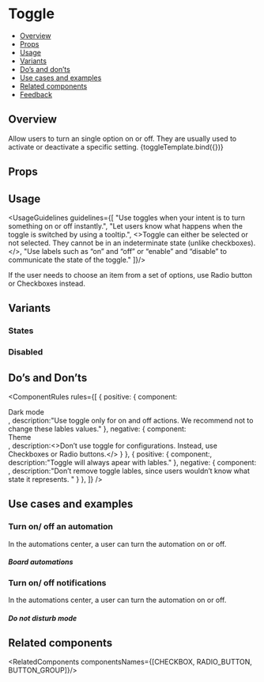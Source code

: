 
<Meta 
  title="Inputs/Toggle"
  component={Toggle} 
/>

<!--- Component template -->


<!--- Component documentation -->

# Toggle
- [Overview](#overview)
- [Props](#props)
- [Usage](#usage)
- [Variants](#variants)
- [Do’s and don’ts](#dos-and-donts)
- [Use cases and examples](#use-cases-and-examples)
- [Related components](#related-components)
- [Feedback](#feedback)

## Overview
Allow users to turn an single option on or off. They are usually used to activate or deactivate a specific setting.
<Canvas>
  <Story name="Overview">
    {toggleTemplate.bind({})}
  </Story>
</Canvas>

## Props
<ArgsTable of={Toggle} />

## Usage
<UsageGuidelines guidelines={[
  "Use toggles when your intent is to turn something on or off instantly.",
  "Let users know what happens when the toggle is switched by using a tooltip.",
  <>Toggle can either be selected or not selected. They cannot be in an indeterminate state (unlike <Link href="/?path=/docs/components-checkbox--overview">checkboxes</Link>).</>,
  "Use labels such as “on” and “off” or “enable” and “disable” to communicate the state of the toggle."
]}/>

<Tip>
  If the user needs to choose an item from a set of options, use <Link href="/?path=/docs/components-radio-button--overview" size={Link.sizes.SMALL} withoutSpacing>Radio button</Link> or <Link href="/?path=/docs/components-checkbox--overview" size={Link.sizes.SMALL} withoutSpacing>Checkboxes</Link> instead.
</Tip>

## Variants
### States
<Canvas>
  <Story name="States">
    <MultipleStoryElementsWrapper className="monday-style-story-toggle_column">
      <Toggle isDefaultSelected={false} />
      <Toggle  />
      </MultipleStoryElementsWrapper>
  </Story>
</Canvas>

### Disabled
<Canvas>
  <Story name="Disabled">
    <MultipleStoryElementsWrapper className="monday-style-story-toggle_column">
      <Toggle isDefaultSelected={false} isDisabled />
      <Toggle isDisabled />
    </MultipleStoryElementsWrapper>
  </Story>
</Canvas>

## Do’s and Don’ts
<ComponentRules
  rules={[
    {
      positive: {
        component:
          <div className="monday-style-story-toggle_row">
            Dark mode <Toggle />
          </div>,
        description:"Use toggle only for on and off actions. We recommend not to change these lables values."
      },
      negative: {
        component:
          <div className="monday-style-story-toggle_row"> 
            Theme <Toggle offOverrideText="Light mode" onOverrideText="Dark mode" />
          </div>,
        description:<>Don’t use toggle for configurations. Instead, use <Link href="/?path=/docs/components-checkbox--overview" withoutSpacing>Checkboxes</Link> or <Link href="/?path=/docs/components-radio-button--overview" withoutSpacing>Radio buttons.</Link></>
      }
    },
    {
      positive: {
        component:<Toggle  />,
        description:"Toggle will always apear with lables."
      },
      negative: {
        component:
        <div className="monday-style-story-toggle_column">
          <Toggle offOverrideText="" /><Toggle areLabelsHidden />
        </div>,
        description:"Don’t remove toggle lables, since users wouldn’t know what state it represents. "
      }
    },
  ]}
/>

## Use cases and examples
### Turn on/ off an automation
In the automations center, a user can turn the automation on or off.
<Canvas>
  <Story name="Turn on/ off an automation">
    <h5>Board automations</h5>
    <Toggle />
  </Story>
</Canvas>

### Turn on/ off notifications
In the automations center, a user can turn the automation on or off.
<Canvas>
  <Story name="Turn on/ off an notifications">
    <h5>Do not disturb mode</h5>
    <Toggle isDefaultSelected={false} />
  </Story>
</Canvas>

## Related components
<RelatedComponents componentsNames={[CHECKBOX, RADIO_BUTTON, BUTTON_GROUP]}/>